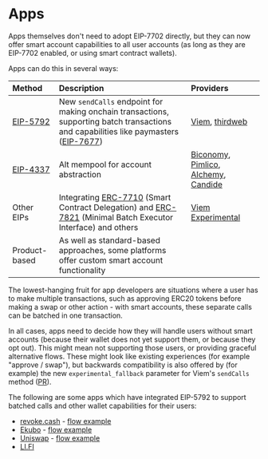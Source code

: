 # Apps

Apps themselves don't need to adopt EIP-7702 directly, but they can now offer smart account capabilities to all user accounts (as long as they are EIP-7702 enabled, or using smart contract wallets).

Apps can do this in several ways:

| Method | Description | Providers |
|:-------|:------------|:----------|
| [EIP-5792](https://eips.ethereum.org/EIPS/eip-5792) | New `sendCalls` endpoint for making onchain transactions, supporting batch transactions and capabilities like paymasters ([EIP-7677](https://eips.ethereum.org/EIPS/eip-7677)) | [Viem](https://viem.sh/), [thirdweb](https://thirdweb.com/) |
| [EIP-4337](https://eips.ethereum.org/EIPS/eip-4337) | Alt mempool for account abstraction | [Biconomy](https://www.biconomy.io/), [Pimlico](https://www.pimlico.io/), [Alchemy](https://www.alchemy.com/), [Candide](https://candide.dev/) |
| Other EIPs | Integrating [ERC-7710](https://eips.ethereum.org/EIPS/eip-7710) (Smart Contract Delegation) and [ERC-7821](https://eips.ethereum.org/EIPS/eip-7821) (Minimal Batch Executor Interface) and others | [Viem Experimental](https://viem.sh/experimental) |
| Product-based | As well as standard-based approaches, some platforms offer custom smart account functionality | |

The lowest-hanging fruit for app developers are situations where a user has to make multiple transactions, such as approving ERC20 tokens before making a swap or other action - with smart accounts, these separate calls can be batched in one transaction.

In all cases, apps need to decide how they will handle users without smart accounts (because their wallet does not yet support them, or because they opt out). This might mean not supporting those users, or providing graceful alternative flows. These might look like existing experiences (for example "approve / swap"), but backwards compatibility is also offered by (for example) the new `experimental_fallback` parameter for Viem's `sendCalls` method ([PR](https://github.com/wevm/viem/pull/3648)).

The following are some apps which have integrated EIP-5792 to support batched calls and other wallet capabilities for their users:

- [revoke.cash](https://revoke.cash/) - [flow example](/examples/apps/revoke-cash)
- [Ekubo](https://evm.ekubo.org/) - [flow example](/examples/apps/ekubo)
- [Uniswap](https://app.uniswap.org/swap) - [flow example](/examples/apps/uniswap)
- [LI.FI](https://li.fi/)